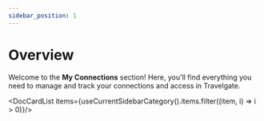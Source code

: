 ```yaml
---
sidebar_position: 1
---
```


# Overview

Welcome to the **My Connections** section! Here, you'll find everything you need to manage and track your connections and access in Travelgate.



<DocCardList items={useCurrentSidebarCategory().items.filter((item, i) => i > 0)}/>